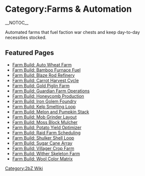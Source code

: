 {{Short description|Overview of the Farms & Automation pages on the 2bZ wiki}}
= Category:Farms & Automation =
{{2bZ Navbox}}
__NOTOC__

Automated farms that fuel faction war chests and keep day-to-day necessities stocked.

== Featured Pages ==
* [[Farm Build: Auto Wheat Farm]]
* [[Farm Build: Bamboo Furnace Fuel]]
* [[Farm Build: Blaze Rod Refinery]]
* [[Farm Build: Carrot Harvest Cycle]]
* [[Farm Build: Gold Piglin Farm]]
* [[Farm Build: Guardian Farm Operations]]
* [[Farm Build: Honeycomb Production]]
* [[Farm Build: Iron Golem Foundry]]
* [[Farm Build: Kelp Smelting Loop]]
* [[Farm Build: Melon and Pumpkin Stack]]
* [[Farm Build: Mob Grinder Layout]]
* [[Farm Build: Moss Block Mulcher]]
* [[Farm Build: Potato Yield Optimizer]]
* [[Farm Build: Raid Farm Scheduling]]
* [[Farm Build: Shulker Shell Loop]]
* [[Farm Build: Sugar Cane Array]]
* [[Farm Build: Villager Crop Farm]]
* [[Farm Build: Wither Skeleton Farm]]
* [[Farm Build: Wool Color Matrix]]

[[Category:2bZ Wiki]]
